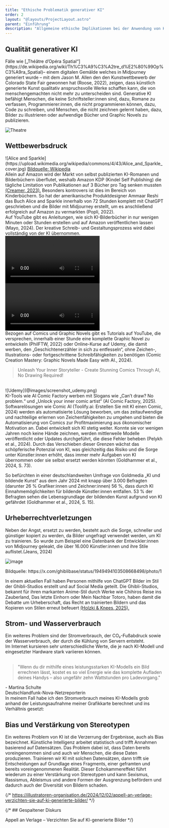```yaml
---
title: "Ethische Problematik generativer KI"
order: 2
layout: "@layouts/ProjectLayout.astro"
parent: "Einführung"
description: "Allgemeine ethische Implikationen bei der Anwendung von KI-Bildgeneratoren"
---
```



## Qualität generativer KI 

<div class="grid-layout">
Fälle wie [„Théâtre d’Opéra Spatial“](https://de.wikipedia.org/wiki/Th%C3%A9%C3%A2tre_d%E2%80%99Op%C3%A9ra_Spatial)– einem digitalen Gemälde welches in Midjourney generiert wurde – mit dem Jason M. Allen den den Kunstwettbewerb der Colorado State Fair gewonnen hat (Roose, 2022), zeigen, dass künstlich generierte Kunst qualitativ anspruchsvolle Werke schaffen kann, die von menschengemachten nicht mehr zu unterscheiden sind. 
Generative KI befähigt Menschen, die keine Schriftsteller:innen sind, dazu, Romane zu verfassen, Programmierer:innen, die nicht programmieren können, dazu, Code zu schreiben, und Menschen, die nicht zeichnen gelernt haben, dazu, Bilder zu illustrieren oder aufwendige Bücher und Graphic Novels zu publizieren.

![Theatre ](https://upload.wikimedia.org/wikipedia/commons/6/69/Th%C3%A9%C3%A2tre_D%E2%80%99op%C3%A9ra_Spatial.png)
</div>

## Wettbewerbsdruck

<div class="grid-layout">
<div>
![Alice and Sparkle](https://upload.wikimedia.org/wikipedia/commons/4/43/Alice_and_Sparkle_cover.jpg)
<a href="https://upload.wikimedia.org/wikipedia/commons/4/43/Alice_and_Sparkle_cover.jpg" class="image-source text-right">Bildquelle: Wikipedia</a>

</div>
<div>
Allein auf Amazon wird der Markt von selbst publizierten KI-Romanen und Bilderbüchern überflutet, weshalb Amazon KDP (Kindel Self Publishing) die tägliche Limitation von Publikationen auf 3 Bücher pro Tag senken mussten <a href="https://www.theguardian.com/books/2023/sep/20/amazon-restricts-authors-from-self-publishing-more-than-three-books-a-day-after-ai-concerns">(Creamer, 2023).</a>  Besonders kontrovers ist dies im Bereich von Kinderbüchern. So hat der amerikanische Produktdesigner Ammaar Reshi das Buch Alice and Sparkle innerhalb von 72 Stunden komplett mit ChatGPT geschrieben und die Bilder mit Midjourney erstellt, um es anschließend erfolgreich auf Amazon zu vermarkten (Popli, 2022).
<br />
<Reference
  title="He Used AI to Publish a Children’s Book in a Weekend. Artists Are Not Happy About It" 
  type="article"
  authors="Popli, Time" 
  year="2024"
  link="https://time.com/6240569/ai-childrens-book-alice-and-sparkle-artists-unhappy" />
</div>
</div>

<div class="grid-layout">
<div>
Auf YouTube gibt es Anleitungen, wie sich KI-Bilderbücher in nur wenigen Minuten oder Stunden erstellen und auf Amazon veröffentlichen lassen (Mayo, 2024). Der kreative Schreib- und Gestaltungsprozess wird dabei vollständig von der KI übernommen.
</div>
<div>
<Video type="youtube" src="https://www.youtube.com/watch?v=Sf1lVzn5EDw" title="My YT Video" />
</div>
</div>

<div class="grid-layout">
<div>
<Video type="youtube" src="https://www.youtube.com/watch?v=tjj6KsPSHZc" title="My YT Video" />
</div>
<div>
Bezogen auf Comics und Graphic Novels gibt es Tutorials auf YouTube, die versprechen, innerhalb einer Stunde eine komplette Graphic Novel zu entwickeln (PhilFTW, 2022) oder Online-Kurse auf Udemy, die damit werben, den „Geschichtenerzähler in sich zu entfesseln“, ohne Zeichen-, Illustrations- oder fortgeschrittene Schreibfähigkeiten zu benötigen (Comic Creation Mastery: Graphic Novels Made Easy with AI., 2024).

<blockquote class="quote text-2xl">Unleash Your Inner Storyteller - Create Stunning Comics Through AI, No Drawing Required!</blockquote>
</div>
</div>
<br />
<Reference 
  title="" 
  type="website"
  authors="Udemy" 
  year="2024"
  label="Link zum Onlinekurs (keine Werbung beabsichtigt)" 
  link="https://www.udemy.com/course/comic-creation-mastery-graphic-novels-made-easy-with-ai"
   >![Udemy](@images/screenshot_udemy.png)</Reference>

<div class="grid-layout">
<div>
KI-Tools wie AI Comic Factory werben mit Slogans wie „Can’t draw? No problem.“ und „Unlock your inner comic artist“ (AI Comic Factory, 2025).
Softwarelösungen wie Comic AI (Toolify.ai: Erstellen Sie mit KI einen Comic, 2024) werden als automatisierte Lösung beworben, um das zeitaufwendige und nachteilige erlernen von Zeichenfähigkeiten zu umgehen und bieten die Automatisierung von Comics zur Profitmaximierung aus ökonomischer Motivation an.
Dabei entwickelt sich KI stetig weiter. Konnte sie vor wenigen Jahren noch keine Hände zeichnen, werden mittlerweile Modelle veröffentlicht oder Updates durchgeführt, die diese Fehler beheben (Pelykh et al., 2024).
Durch das Verschieben dieser Grenzen wächst das schöpferische Potenzial von KI, was gleichzeitig das Risiko und die Sorge unter Künstler:innen erhöht, dass immer mehr Aufgaben von KI übernommen oder sie selbst ersetzt werden könnten (Goldhammer et al., 2024, S. 73).
</div>
<div>

So befürchten in einer deutschlandweiten Umfrage von Goldmedia „KI und bildende Kunst“ aus dem Jahr 2024 mit knapp über 3.000 Befragten (darunter 26 % Grafiker:innen und Zeichner:innen) 56 %, dass durch KI Einnahmemöglichkeiten für bildende Künstler:innen entfallen. 53 % der Befragten sehen die Lebensgrundlage der bildenden Kunst aufgrund von KI gefährdet (Goldhammer et al., 2024, S. 15).
<br />
<Reference
  title="KI und Bildende Kunst – Studie zu Chancen und Risiken" 
  label="Studie von Goldmedia, beauftragt von der Stiftung Kunstfonds"
  authors="Goldhammer, Prof. Dr. K., Birkel, M., Link, C., Lehr, S., Mackuth, L., & Scholl, E." 
  year="2024"
  link="https://www.goldmedia.com/studie/ki-und-bildende-kunst/" />
</div>
</div>


## Urheberrechtverletzungen

<div class="grid-layout">
<div>
Neben der Angst, ersetzt zu werden, besteht auch die Sorge, schneller und günstiger kopiert zu werden, da Bilder ungefragt verwendet werden, um KI zu trainieren. So wurde zum Beispiel eine Datenbank der Entwickler:innen von Midjourney geleakt, die über 16.000 Künstler:innen und ihre Stile auflistet.(Jeans, 2024)
</div>
<div>

<Reference
  title='16.000 Künstlernamen als Midjourney-"Styles" durchgesickert' 
  label="Link zum Artikel auf dailyai.com"
  authors="Jeans, S" 
  year="2024"
  link="https://dailyai.com/de/2024/01/16000-artist-names-leaked-as-midjourney-styles/" />

</div>
</div>

<div class="grid-layout">
<div>

![image](https://pbs.twimg.com/media/Gw3-jF9bkAA_LvE?format=jpg&name=medium)
<p class="image-source">Bildquelle: https://x.com/ghiblibase/status/1949494103508668498/photo/1</p>
</div>
<div>
In einem aktuellen Fall haben Personen mithilfe von ChatGPT Bilder im Stil der Ghibli-Studios erstellt und auf Social Media geteilt. Die Ghibli-Studios, bekannt für ihren markanten Anime-Stil durch Werke wie Chihiros Reise ins Zauberland, Das letzte Einhorn oder Mein Nachbar Totoro, haben damit die Debatte um Urheberschaft, das Recht an trainierten Bildern und das Kopieren von Stilen erneut befeuert <a href="https://www.handelsblatt.com/technik/ki/openai-ki-erstellt-bilder-im-ghibli-stil-und-loest-heftige-diskussion-aus/100117144.html">(Holzki & Knees, 2025).</a>
</div>
</div>

## Strom- und Wasserverbrauch

<div class="grid-layout">
<div>


Ein weiteres Problem sind der Stromverbrauch, der CO₂-Fußabdruck sowie der Wasserverbrauch, der durch die Kühlung von Servern entsteht.  
Im Internet kursieren sehr unterschiedliche Werte, die je nach KI-Modell und eingesetzter Hardware stark variieren können.  
<br />
<blockquote class="quote text-2xl">"Wenn du dir mithilfe eines leistungsstarken KI-Modells ein Bild errechnen lässt, kostet es so viel Energie wie das komplette Aufladen deines Handys – also ungefähr zehn Wattstunden pro Ladevorgang."</blockquote>
<div class="image-source">- Martina Schulte<br />Deutschlandfunk-Nova-Netzreporterin</div>



</div>
<div>
<Reference
  title='16.000 Künstlernamen als Midjourney-"Styles" durchgesickert' 
  label="Ein KI-Bild verbraucht die Energie einer Handyladung"
  authors="Jeans, S" 
  year="2024"
  link="https://www.deutschlandfunknova.de/beitrag/studie-zum-co2-fussabdruck-ein-ki-bild-verbraucht-die-energie-einer-handyladung" />
In meinem Fall habe ich den Stromverbrauch meines KI-Modells grob anhand der Leistungsaufnahme meiner Grafikkarte berechnet und ins Verhältnis gesetzt:
<br />
<Reference 
  title="Diskussion Stromverbrauch" 
  type="internal" 
  href="/discussion/sustainability" 
  text="Diskussion Stromverbrauch" 
/>
</div>
</div>


## Bias und Verstärkung von Stereotypen

<div class="grid-layout">
<div>
Ein weiteres Problem von KI ist die Verzerrung der Ergebnisse, auch als Bias bezeichnet. Künstliche Intelligenz arbeitet statistisch und trifft Annahmen basierend auf Datensätzen. Das Problem dabei ist, dass Daten bereits voreingenommen sind und auch wir Menschen, die diese Daten produzieren. Trainieren wir KI mit solchen Datensätzen, dann trifft sie Entscheidungen auf Grundlage eines Fragments, einer geframten und bereits voreingenommenen Realität. Dieser Echokammereffekt führt wiederum zu einer Verstärkung von Stereotypen und kann Sexismus, Rassismus, Ableismus und andere Formen der Ausgrenzung befördern und dadurch auch der Diversität von Bildern schaden.
</div>
<div>
<Reference
  title="Was ist KI-Verzerrung?" 
  label="Link zum Artikel"
  authors="James Holdsworth" 
  year="2023"
  link="https://www.ibm.com/de-de/think/topics/ai-bias" />
</div>
</div>

{/* https://illustratoren-organisation.de/2024/12/02/appell-an-verlage-verzichten-sie-auf-ki-generierte-bilder/ */}

{/* ## Gespaltener Diskurs


Appell an Verlage – Verzichten Sie auf KI-generierte Bilder */}